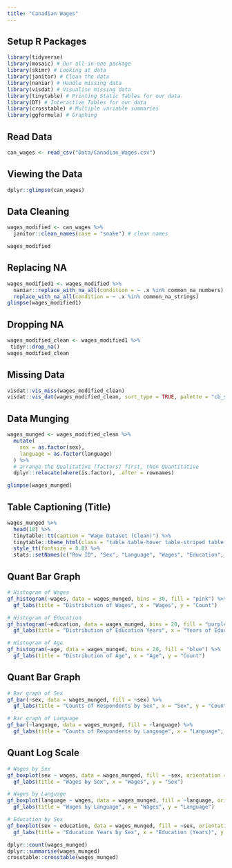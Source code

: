 ```yaml
---
title: "Canadian Wages"
---
```


## Setup R Packages

```r
library(tidyverse)
library(mosaic) # Our all-in-one package
library(skimr) # Looking at data
library(janitor) # Clean the data
library(naniar) # Handle missing data
library(visdat) # Visualise missing data
library(tinytable) # Printing Static Tables for our data
library(DT) # Interactive Tables for our data
library(crosstable) # Multiple variable summaries
library(ggformula) # Graphing
```

## Read Data

```r
can_wages <- read_csv("Data/Canadian_Wages.csv")
```

## Viewing the Data

```r
dplyr::glimpse(can_wages)
```

## Data Cleaning

```r
wages_modified <- can_wages %>%
  janitor::clean_names(case = "snake") # clean names

wages_modified
```

## Replacing NA

```r
wages_modified1 <- wages_modified %>%
  naniar::replace_with_na_all(condition = ~ .x %in% common_na_numbers) %>%
  replace_with_na_all(condition = ~ .x %in% common_na_strings)
glimpse(wages_modified1)
```

## Dropping NA

```r
wages_modified_clean <- wages_modified1 %>% 
 tidyr::drop_na() 
wages_modified_clean
```

## Missing Data

```r
visdat::vis_miss(wages_modified_clean)
visdat::vis_dat(wages_modified_clean, sort_type = TRUE, palette = "cb_safe")
```

## Data Munging

```r
wages_munged <- wages_modified_clean %>%
  mutate(
    sex = as.factor(sex),
    language = as.factor(language)
  ) %>%
  # arrange the Qualitative (factors) first, then Quantitative
  dplyr::relocate(where(is.factor), .after = rownames)

glimpse(wages_munged)

```

## Table Captioning (Title)

```r
wages_munged %>%
  head(10) %>%
  tinytable::tt(caption = "Wage Dataset (Clean)") %>%
  tinytable::theme_html(class = "table table-hover table-striped table-condensed") %>%
  style_tt(fontsize = 0.8) %>%
  stats::setNames(c("Row ID", "Sex", "Language", "Wages", "Education", "Age"))

```

## Quant Bar Graph

```r
# Histogram of Wages
gf_histogram(~wages, data = wages_munged, bins = 30, fill = "pink") %>%
  gf_labs(title = "Distribution of Wages", x = "Wages", y = "Count")

# Histogram of Education
gf_histogram(~education, data = wages_munged, bins = 20, fill = "purple") %>%
  gf_labs(title = "Distribution of Education Years", x = "Years of Education", y = "Count")

# Histogram of Age
gf_histogram(~age, data = wages_munged, bins = 20, fill = "blue") %>%
  gf_labs(title = "Distribution of Age", x = "Age", y = "Count")

```

## Quant Bar Graph

```r
# Bar graph of Sex
gf_bar(~sex, data = wages_munged, fill = ~sex) %>%
  gf_labs(title = "Counts of Respondents by Sex", x = "Sex", y = "Count")

# Bar graph of Language
gf_bar(~language, data = wages_munged, fill = ~language) %>%
  gf_labs(title = "Counts of Respondents by Language", x = "Language", y = "Count")

```

## Quant Log Scale

```r
# Wages by Sex
gf_boxplot(sex ~ wages, data = wages_munged, fill = ~sex, orientation = "y") %>%
  gf_labs(title = "Wages by Sex", x = "Wages", y = "Sex")

# Wages by Language
gf_boxplot(language ~ wages, data = wages_munged, fill = ~language, orientation = "y") %>%
  gf_labs(title = "Wages by Language", x = "Wages", y = "Language")

# Education by Sex
gf_boxplot(sex ~ education, data = wages_munged, fill = ~sex, orientation = "y") %>%
  gf_labs(title = "Education Years by Sex", x = "Education (Years)", y = "Sex")

```

```r
dplyr::count(wages_munged)
dplyr::summarise(wages_munged)
crosstable::crosstable(wages_munged)
```
